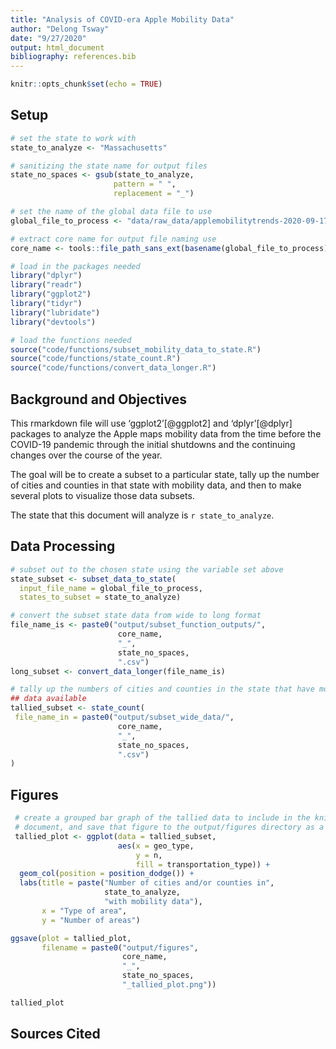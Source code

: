 ```yaml
---
title: "Analysis of COVID-era Apple Mobility Data"
author: "Delong Tsway"
date: "9/27/2020"
output: html_document
bibliography: references.bib
---
```


```r
knitr::opts_chunk$set(echo = TRUE)
```

## Setup

```r
# set the state to work with
state_to_analyze <- "Massachusetts"

# sanitizing the state name for output files
state_no_spaces <- gsub(state_to_analyze,
                       pattern = " ",
                       replacement = "_")

# set the name of the global data file to use
global_file_to_process <- "data/raw_data/applemobilitytrends-2020-09-17.csv"

# extract core name for output file naming use
core_name <- tools::file_path_sans_ext(basename(global_file_to_process))
```

```r
# load in the packages needed
library("dplyr")
library("readr")
library("ggplot2")
library("tidyr")
library("lubridate")
library("devtools")

# load the functions needed
source("code/functions/subset_mobility_data_to_state.R")
source("code/functions/state_count.R")
source("code/functions/convert_data_longer.R")
```

## Background and Objectives

This rmarkdown file will use 'ggplot2'[@ggplot2] and 'dplyr'[@dplyr] packages to analyze the Apple maps mobility data from the time before the COVID-19 pandemic through the initial shutdowns and the continuing changes over the course of the year.

The goal will be to create a subset to a particular state, tally up the number of cities and counties in that state with mobility data, and then to make several plots to visualize those data subsets.

The state that this document will analyze is `r state_to_analyze`.

## Data Processing

```r
# subset out to the chosen state using the variable set above
state_subset <- subset_data_to_state(
  input_file_name = global_file_to_process,
  states_to_subset = state_to_analyze)
```

```r
# convert the subset state data from wide to long format
file_name_is <- paste0("output/subset_function_outputs/",
                        core_name,
                        "_",
                        state_no_spaces,
                        ".csv")
long_subset <- convert_data_longer(file_name_is)
```

```r
# tally up the numbers of cities and counties in the state that have mobility
## data available
tallied_subset <- state_count(
 file_name_in = paste0("output/subset_wide_data/",
                        core_name,
                        "_",
                        state_no_spaces,
                        ".csv")
)
```

## Figures

```r
 # create a grouped bar graph of the tallied data to include in the knitted
 # document, and save that figure to the output/figures directory as a png
 tallied_plot <- ggplot(data = tallied_subset,
                        aes(x = geo_type,
                            y = n,
                            fill = transportation_type)) +
  geom_col(position = position_dodge()) +
  labs(title = paste("Number of cities and/or counties in",
                     state_to_analyze,
                     "with mobility data"),
       x = "Type of area",
       y = "Number of areas")

ggsave(plot = tallied_plot,
       filename = paste0("output/figures",
                         core_name,
                         "_",
                         state_no_spaces,
                         "_tallied_plot.png"))

tallied_plot
```
## Sources Cited